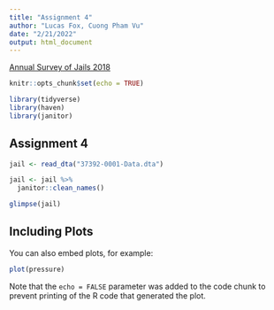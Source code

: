 ```yaml
---
title: "Assignment 4"
author: "Lucas Fox, Cuong Pham Vu"
date: "2/21/2022"
output: html_document
---
```


[Annual Survey of Jails 2018](https://www.icpsr.umich.edu/web/NACJD/series/7/studies)

```r
knitr::opts_chunk$set(echo = TRUE)

library(tidyverse)
library(haven)
library(janitor)
```

## Assignment 4


```r
jail <- read_dta("37392-0001-Data.dta")

jail <- jail %>%
  janitor::clean_names()

glimpse(jail)
```

## Including Plots

You can also embed plots, for example:

```r
plot(pressure)
```

Note that the `echo = FALSE` parameter was added to the code chunk to prevent printing of the R code that generated the plot.
